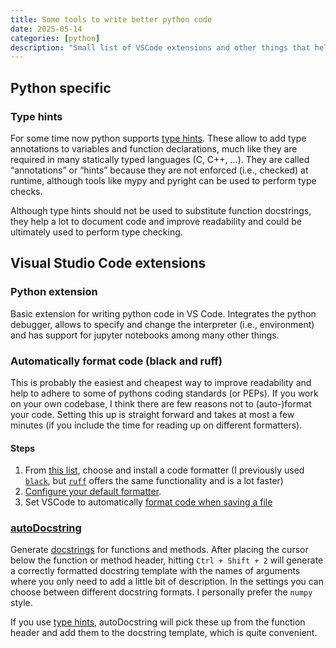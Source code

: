 ```yaml
---
title: Some tools to write better python code
date: 2025-05-14
categories: [python]
description: "Small list of VSCode extensions and other things that help to improve code quality with limited effort"
---
```


## Python specific

### Type hints

For some time now python supports [type hints](https://docs.python.org/3/library/typing.html). These allow to add type annotations to variables and function declarations, much like they are required in many statically typed languages (C, C++, ...). They are called "annotations" or "hints" because they are not enforced (i.e., checked) at runtime, although tools like mypy and pyright can be used to perform type checks.

Although type hints should not be used to substitute function docstrings, they help a lot to document code and improve readability and could be ultimately used to perform type checking.

## Visual Studio Code extensions

### Python extension

Basic extension for writing python code in VS Code. Integrates the python debugger, allows to specify and change the interpreter (i.e., environment) and has support for jupyter notebooks among many other things.

### Automatically format code (black and ruff)

This is probably the easiest and cheapest way to improve readability and help to adhere to some of pythons coding standards (or PEPs). If you work on your own codebase, I think there are few reasons not to (auto-)format your code. Setting this up is straight forward and takes at most a few minutes (if you include the time for reading up on different formatters).

#### Steps

1. From [this list ](https://code.visualstudio.com/docs/python/formatting#_choose-a-formatter), choose and install a code formatter (I previously used [`black`](https://marketplace.visualstudio.com/items?itemName=ms-python.black-formatter), but [`ruff`](https://marketplace.visualstudio.com/items?itemName=charliermarsh.ruff) offers the same functionality and is a lot faster)
2. [Configure your default formatter](https://code.visualstudio.com/docs/python/formatting#_set-a-default-formatter).
3. Set VSCode to automatically [format code when saving a file](https://code.visualstudio.com/docs/python/formatting#_format-your-code)

### [autoDocstring](https://marketplace.visualstudio.com/items?itemName=njpwerner.autodocstring)

Generate [docstrings](https://peps.python.org/pep-0257/) for functions and methods. After placing the cursor below the function or method header, hitting `Ctrl + Shift + 2` will generate a correctly formatted docstring template with the names of arguments where you only need to add a little bit of description. In the settings you can choose between different docstring formats. I personally prefer the `numpy` style.

If you use [type hints](#type-hints), autoDocstring will pick these up from the function header and add them to the docstring template, which is quite convenient.
